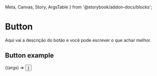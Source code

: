   Meta,
  Canvas,
  Story,
  ArgsTable
} from '@storybook/addon-docs/blocks';

<Meta title="Components/Button" component={Button} />

# Button

Aqui vai a descrição do botão e você pode escrever o que achar melhor.

<ArgsTable of={Button} />

## Button example

<Canvas>
  <Story
    name="Button Example"
    args={{ children: 'Texto do botão' }}
  >
    {(args) => <Button {...args} />}
  </Story>
</Canvas>

